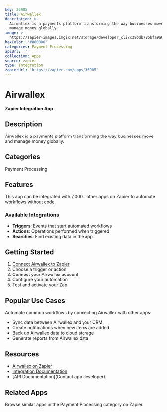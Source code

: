 ```yaml
---
key: 36905
title: Airwallex
description: >-
  Airwallex is a payments platform transforming the way businesses move and
  manage money globally.
image: >-
  https://zapier-images.imgix.net/storage/developer_cli/c39bdb785bfa9a6aabe26bd077140324.png?auto=format%2Ccompress&ixlib=python-3.0.0&q=50
hexColor: '#000000'
categories: Payment Processing
apiUrl: ''
collection: Apps
source: zapier
type: Integration
zapierUrl: 'https://zapier.com/apps/36905'
---
```

# Airwallex

**Zapier Integration App**

## Description

Airwallex is a payments platform transforming the way businesses move and manage money globally.

## Categories

Payment Processing

## Features

This app can be integrated with 7,000+ other apps on Zapier to automate workflows without code.

### Available Integrations

- **Triggers**: Events that start automated workflows
- **Actions**: Operations performed when triggered
- **Searches**: Find existing data in the app

## Getting Started

1. [Connect Airwallex to Zapier](https://zapier.com/apps/36905)
2. Choose a trigger or action
3. Connect your Airwallex account
4. Configure your automation
5. Test and activate your Zap

## Popular Use Cases

Automate common workflows by connecting Airwallex with other apps:

- Sync data between Airwallex and your CRM
- Create notifications when new items are added
- Back up Airwallex data to cloud storage
- Generate reports from Airwallex data

## Resources

- [Airwallex on Zapier](https://zapier.com/apps/36905)
- [Integration Documentation](https://zapier.com/apps/36905/integrations)
- [API Documentation](Contact app developer)

## Related Apps

Browse similar apps in the Payment Processing category on Zapier.
